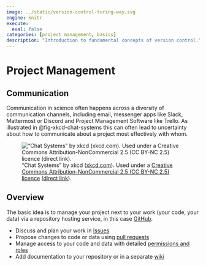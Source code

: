 ```yaml
---
image: ../static/version-control-turing-way.svg
engine: knitr
execute:
  eval: false
categories: [project management, basics]
description: "Introduction to fundamental concepts of version control."
---
```


# Project Management

## Communication

Communication in science often happens across a diversity of communication channels, including email, messenger apps like Slack, Mattermost or Discord and Project Management Software like Trello.
As illustrated in @fig-xkcd-chat-systems this can often lead to uncertainty about how to communicate about a project most effectively with whom.

!["Chat Systems" by xkcd ([xkcd.com](https://xkcd.com/)). Used under a [Creative Commons Attribution-NonCommercial 2.5 (CC BY-NC 2.5) licence](https://creativecommons.org/licenses/by-nc/2.5/) ([direct link](https://xkcd.com/1810/)).](../static/xkcd-chat-systems.png){#fig-xkcd-chat-systems}

## Overview

The basic idea is to manage your project next to your work (your code, your data) via a repository hosting service, in this case [GitHub](https://github.com).

- Discuss and plan your work in [Issues](https://github.com/features/issues)
- Propose changes to code or data using [pull requests](https://docs.github.com/en/pull-requests/collaborating-with-pull-requests/proposing-changes-to-your-work-with-pull-requests/about-pull-requests)
- Manage access to your code and data with detailed [permissions and roles](https://docs.github.com/en/get-started/learning-about-github/access-permissions-on-github)
- Add documentation to your repository or in a separate [wiki](https://docs.github.com/en/communities/documenting-your-project-with-wikis/about-wikis)
